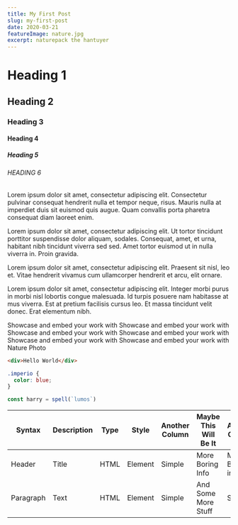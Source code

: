 ```yaml
---
title: My First Post
slug: my-first-post
date: 2020-03-21
featureImage: nature.jpg
excerpt: naturepack the hantuyer
---
```


# Heading 1

## Heading 2

### Heading 3

#### Heading 4

##### Heading 5

###### HEADING 6

Lorem ipsum dolor sit amet, consectetur adipiscing elit. Consectetur pulvinar consequat hendrerit nulla et tempor neque, risus. Mauris nulla at imperdiet duis sit euismod quis augue. Quam convallis porta pharetra consequat diam laoreet enim.

Lorem ipsum dolor sit amet, consectetur adipiscing elit. Ut tortor tincidunt porttitor suspendisse dolor aliquam, sodales. Consequat, amet, et urna, habitant nibh tincidunt viverra sed sed. Amet tortor euismod ut in nulla viverra in. Proin gravida.

Lorem ipsum dolor sit amet, consectetur adipiscing elit. Praesent sit nisl, leo et. Vitae hendrerit vivamus cum ullamcorper hendrerit et arcu, elit ornare.

Lorem ipsum dolor sit amet, consectetur adipiscing elit. Integer morbi purus in morbi nisl lobortis congue malesuada. Id turpis posuere nam habitasse at mus viverra. Est at pretium facilisis cursus leo. Et massa tincidunt velit donec. Erat elementum nibh.

Showcase and embed your work with
Showcase and embed your work with
Showcase and embed your work with
Showcase and embed your work with
Showcase and embed your work with
Showcase and embed your work with
Nature Photo

```html
<div>Hello World</div>
```
```css
.imperio {
  color: blue;
}
```

```js
const harry = spell(`lumos`)
```

| Syntax    | Description |	Type     | Style    | Another Column | Maybe This Will Be It | Another Column   |
| --------- | ----------- | -------- | -------- | -------------- | --------------------- | ---------------- |
| Header    | Title       |	HTML     | Element  | Simple         | More Boring Info      | More Boring info |
| Paragraph | Text        |	HTML     | Element  | Simple         | And Some More Stuff   | Simple           | 

